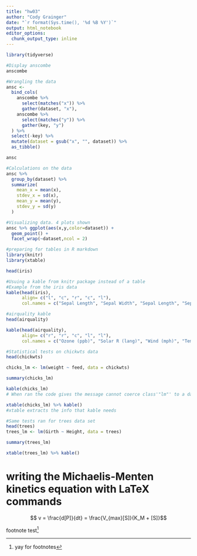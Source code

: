 ```yaml
---
title: "hw03"
author: "Cody Grainger"
date: "`r format(Sys.time(), '%d %B %Y')`"
output: html_notebook
editor_options:
  chunk_output_type: inline
---
```

```r
library(tidyverse)
```
```r
#Display anscombe
anscombe
```

```r
#Wrangling the data
ansc <-
  bind_cols(
    anscombe %>% 
      select(matches("x")) %>% 
      gather(dataset, "x"),
    anscombe %>% 
      select(matches("y")) %>% 
      gather(key, "y")
  ) %>%
  select(-key) %>% 
  mutate(dataset = gsub("x", "", dataset)) %>%  
  as_tibble()

ansc
```

```r
#Calculations on the data
ansc %>%
  group_by(dataset) %>%
  summarize(
    mean_x = mean(x),
    stdev_x = sd(x),
    mean_y = mean(y),
    stdev_y = sd(y)
  )
```
 
```r
#Visualizing data. 4 plots shown
ansc %>% ggplot(aes(x,y,color=dataset)) +
  geom_point() +
  facet_wrap(~dataset,ncol = 2)
```
 
```r
#preparing for tables in R markdown
library(knitr)
library(xtable)
```
 
```r
head(iris)
```
 
```r
#Usuing a kable from knitr package instead of a table
#Example from the iris data
kable(head(iris), 
      align= c("l", "c", "r", "c", "l"),
      col.names = c("Sepal Length", "Sepal Width", "Sepal Length", "Sepal Width", "Species"))
```
 
```r
#airquality kable
head(airquality)

kable(head(airquality), 
      align= c("r", "r", "c", "l", "l"),
      col.names = c("Ozone (ppb)", "Solar R (lang)", "Wind (mph)", "Temp (F)", "Month","Day"))
```
 
```r
#Statistical tests on chickwts data
head(chickwts)

chicks_lm <- lm(weight ~ feed, data = chickwts)

summary(chicks_lm)

```
 
```r
kable(chicks_lm)
# When ran the code gives the message cannot coerce class'"lm"' to a data.frame.

```
 
```r

xtable(chicks_lm) %>% kable()
#xtable extracts the info that kable needs
```
 
```r
#Same tests ran for trees data set
head(trees)
trees_lm <- lm(Girth ~ Height, data = trees)

summary(trees_lm)

xtable(trees_lm) %>% kable()

```
# writing the Michaelis-Menten kinetics equation with LaTeX commands
$$ v = \frac{d[P]}{dt} = \frac{V_{max}[S]}{K_M + [S]}$$

footnote test[^1]

[^1]: yay for footnotes